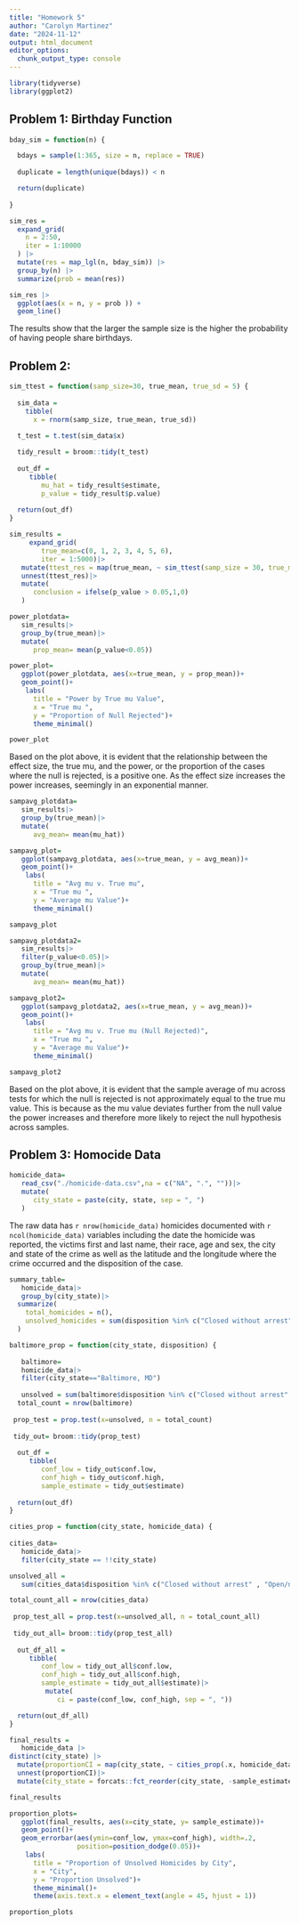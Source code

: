 ```yaml
---
title: "Homework 5"
author: "Carolyn Martinez"
date: "2024-11-12"
output: html_document
editor_options: 
  chunk_output_type: console
---
```

```r
library(tidyverse)
library(ggplot2)
```
## Problem 1: Birthday Function 

```r
bday_sim = function(n) {

  bdays = sample(1:365, size = n, replace = TRUE) 
  
  duplicate = length(unique(bdays)) < n

  return(duplicate)
  
}

sim_res = 
  expand_grid(
    n = 2:50,
    iter = 1:10000
  ) |> 
  mutate(res = map_lgl(n, bday_sim)) |> 
  group_by(n) |> 
  summarize(prob = mean(res)) 

sim_res |> 
  ggplot(aes(x = n, y = prob )) + 
  geom_line()

```

The results show that the larger the sample size is the higher the probability of having people share birthdays.

## Problem 2: 
```r
sim_ttest = function(samp_size=30, true_mean, true_sd = 5) {
  
  sim_data = 
    tibble(
      x = rnorm(samp_size, true_mean, true_sd))

  t_test = t.test(sim_data$x)
  
  tidy_result = broom::tidy(t_test)
 
  out_df =
     tibble(
        mu_hat = tidy_result$estimate,
        p_value = tidy_result$p.value)
  
  return(out_df)
}

sim_results = 
     expand_grid(
        true_mean=c(0, 1, 2, 3, 4, 5, 6),
        iter = 1:5000)|> 
   mutate(ttest_res = map(true_mean, ~ sim_ttest(samp_size = 30, true_mean = .x, true_sd = 5))) |> 
   unnest(ttest_res)|>
   mutate(
      conclusion = ifelse(p_value > 0.05,1,0)
   )

```


```r

power_plotdata=
   sim_results|>
   group_by(true_mean)|>
   mutate(
      prop_mean= mean(p_value<0.05))

power_plot=
   ggplot(power_plotdata, aes(x=true_mean, y = prop_mean))+
   geom_point()+
    labs(
      title = "Power by True mu Value",
      x = "True mu ",
      y = "Proportion of Null Rejected")+
      theme_minimal()

power_plot
```
Based on the plot above, it is evident that the relationship between the effect size, the true mu, and the power, or the proportion of the cases where the null is rejected, is a positive one. As the effect size increases the power increases, seemingly in an exponential manner. 


```r

sampavg_plotdata=
   sim_results|>
   group_by(true_mean)|>
   mutate(
      avg_mean= mean(mu_hat))

sampavg_plot=
   ggplot(sampavg_plotdata, aes(x=true_mean, y = avg_mean))+
   geom_point()+
    labs(
      title = "Avg mu v. True mu",
      x = "True mu ",
      y = "Average mu Value")+
      theme_minimal()

sampavg_plot
```


```r

sampavg_plotdata2=
   sim_results|>
   filter(p_value<0.05)|>
   group_by(true_mean)|>
   mutate(
      avg_mean= mean(mu_hat))

sampavg_plot2=
   ggplot(sampavg_plotdata2, aes(x=true_mean, y = avg_mean))+
   geom_point()+
    labs(
      title = "Avg mu v. True mu (Null Rejected)",
      x = "True mu ",
      y = "Average mu Value")+
      theme_minimal()

sampavg_plot2
```

Based on the plot above, it is evident that the sample average of mu across tests for which the null is rejected is not approximately equal to the true mu value. This is because as the mu value deviates further from the null value the power increases and therefore more likely to reject the null hypothesis across samples. 


## Problem 3: Homocide Data 

```r

homicide_data=
   read_csv("./homicide-data.csv",na = c("NA", ".", ""))|>
   mutate(
      city_state = paste(city, state, sep = ", ")
   )

```

The raw data has `r nrow(homicide_data)` homicides documented with `r ncol(homicide_data)` variables including the date the homicide was reported, the victims first and last name, their race, age and sex, the city and state of the crime as well as the latitude and the longitude where the crime occurred and the disposition of the case. 

```r

summary_table=
   homicide_data|>
   group_by(city_state)|>
  summarize(
    total_homicides = n(),
    unsolved_homicides = sum(disposition %in% c("Closed without arrest" , "Open/no arrest"))
  )

```

```r

baltimore_prop = function(city_state, disposition) {
 
   baltimore=
   homicide_data|>
   filter(city_state=="Baltimore, MD")
   
   unsolved = sum(baltimore$disposition %in% c("Closed without arrest" , "Open/no arrest"))
  total_count = nrow(baltimore)
  
 prop_test = prop.test(x=unsolved, n = total_count)
 
 tidy_out= broom::tidy(prop_test) 
 
  out_df =
     tibble( 
        conf_low = tidy_out$conf.low,              
        conf_high = tidy_out$conf.high,             
        sample_estimate = tidy_out$estimate)
  
  return(out_df)
}

```

```r
cities_prop = function(city_state, homicide_data) {
 
cities_data=
   homicide_data|>
   filter(city_state == !!city_state)

unsolved_all = 
   sum(cities_data$disposition %in% c("Closed without arrest" , "Open/no arrest"))

total_count_all = nrow(cities_data)
  
 prop_test_all = prop.test(x=unsolved_all, n = total_count_all)
 
 tidy_out_all= broom::tidy(prop_test_all) 
 
  out_df_all =
     tibble( 
        conf_low = tidy_out_all$conf.low,              
        conf_high = tidy_out_all$conf.high,             
        sample_estimate = tidy_out_all$estimate)|>
         mutate(
            ci = paste(conf_low, conf_high, sep = ", "))

  return(out_df_all)
}

final_results = 
   homicide_data |> 
distinct(city_state) |>  
  mutate(proportionCI = map(city_state, ~ cities_prop(.x, homicide_data))) |>  
  unnest(proportionCI)|>
  mutate(city_state = forcats::fct_reorder(city_state, -sample_estimate))

final_results
```

```r
proportion_plots=
   ggplot(final_results, aes(x=city_state, y= sample_estimate))+
   geom_point()+
   geom_errorbar(aes(ymin=conf_low, ymax=conf_high), width=.2,
                 position=position_dodge(0.05))+
    labs(
      title = "Proportion of Unsolved Homicides by City",
      x = "City",
      y = "Proportion Unsolved")+
      theme_minimal()+
      theme(axis.text.x = element_text(angle = 45, hjust = 1))

proportion_plots
```









